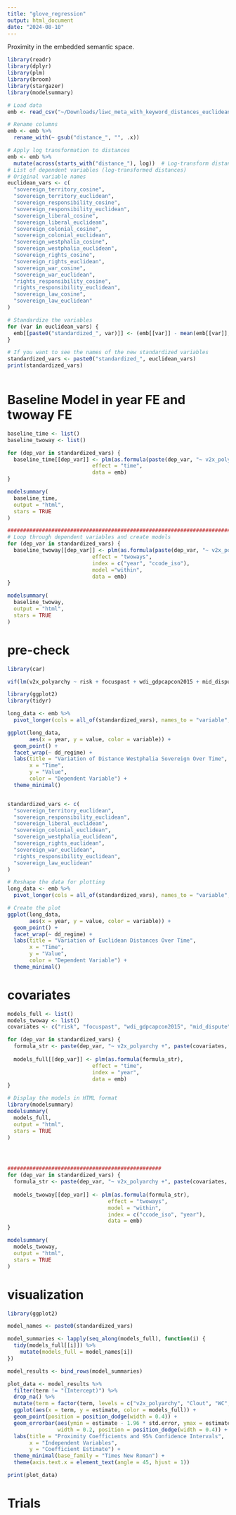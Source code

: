```yaml
---
title: "glove_regression"
output: html_document
date: "2024-08-10"
---
```


Proximity in the embedded semantic space. 

```r
library(readr)
library(dplyr)
library(plm)
library(broom)
library(stargazer)
library(modelsummary)

# Load data
emb <- read_csv("~/Downloads/liwc_meta_with_keyword_distances_euclidean.csv")

# Rename columns
emb <- emb %>%
  rename_with(~ gsub("distance_", "", .x)) 

# Apply log transformation to distances
emb <- emb %>%
  mutate(across(starts_with("distance_"), log))  # Log-transform distance variables
# List of dependent variables (log-transformed distances)
# Original variable names
euclidean_vars <- c(
  "sovereign_territory_cosine",
  "sovereign_territory_euclidean",
  "sovereign_responsibility_cosine",
  "sovereign_responsibility_euclidean",
  "sovereign_liberal_cosine",
  "sovereign_liberal_euclidean",
  "sovereign_colonial_cosine",
  "sovereign_colonial_euclidean",
  "sovereign_westphalia_cosine",
  "sovereign_westphalia_euclidean",
  "sovereign_rights_cosine",
  "sovereign_rights_euclidean",
  "sovereign_war_cosine",
  "sovereign_war_euclidean",
  "rights_responsibility_cosine",
  "rights_responsibility_euclidean",
  "sovereign_law_cosine",
  "sovereign_law_euclidean"
)

# Standardize the variables
for (var in euclidean_vars) {
  emb[[paste0("standardized_", var)]] <- (emb[[var]] - mean(emb[[var]], na.rm = TRUE)) / sd(emb[[var]], na.rm = TRUE)
}

# If you want to see the names of the new standardized variables
standardized_vars <- paste0("standardized_", euclidean_vars)
print(standardized_vars)



```

# Baseline Model in year FE and twoway FE
```r

baseline_time <- list()
baseline_twoway <- list()

for (dep_var in standardized_vars) {
  baseline_time[[dep_var]] <- plm(as.formula(paste(dep_var, "~ v2x_polyarchy")), 
                           effect = "time", 
                           data = emb)
}

modelsummary(
  baseline_time, 
  output = "html", 
  stars = TRUE
)

##############################################################################
# Loop through dependent variables and create models
for (dep_var in standardized_vars) {
  baseline_twoway[[dep_var]] <- plm(as.formula(paste(dep_var, "~ v2x_polyarchy")), 
                           effect = "twoways",
                           index = c("year", "ccode_iso"),
                           model ="within",
                           data = emb)
}

modelsummary(
  baseline_twoway, 
  output = "html", 
  stars = TRUE
)

```

# pre-check
```r
library(car)

vif(lm(v2x_polyarchy ~ risk + focuspast + wdi_gdpcapcon2015 + mid_dispute + cow_num_inter + cow_num_civil, data = emb))

library(ggplot2)
library(tidyr)

long_data <- emb %>%
  pivot_longer(cols = all_of(standardized_vars), names_to = "variable", values_to = "value")

ggplot(long_data, 
       aes(x = year, y = value, color = variable)) +
  geom_point() +
  facet_wrap(~ dd_regime) + 
  labs(title = "Variation of Distance Westphalia Sovereign Over Time",
       x = "Time",
       y = "Value",
       color = "Dependent Variable") +
  theme_minimal()


standardized_vars <- c(
  "sovereign_territory_euclidean",
  "sovereign_responsibility_euclidean",
  "sovereign_liberal_euclidean",
  "sovereign_colonial_euclidean",
  "sovereign_westphalia_euclidean",
  "sovereign_rights_euclidean",
  "sovereign_war_euclidean",
  "rights_responsibility_euclidean",
  "sovereign_law_euclidean"
)

# Reshape the data for plotting
long_data <- emb %>% 
  pivot_longer(cols = all_of(standardized_vars), names_to = "variable", values_to = "value")

# Create the plot
ggplot(long_data, 
       aes(x = year, y = value, color = variable)) + 
  geom_point() + 
  facet_wrap(~ dd_regime) + 
  labs(title = "Variation of Euclidean Distances Over Time",
       x = "Time",
       y = "Value",
       color = "Dependent Variable") + 
  theme_minimal()
```


# covariates
```r
models_full <- list()
models_twoway <- list()
covariates <- c("risk", "focuspast", "wdi_gdpcapcon2015", "mid_dispute", "cow_num_inter", "cow_num_civil")

for (dep_var in standardized_vars) {
  formula_str <- paste(dep_var, "~ v2x_polyarchy +", paste(covariates, collapse = " + "))
  
  models_full[[dep_var]] <- plm(as.formula(formula_str), 
                           effect = "time", 
                           index = "year",
                           data = emb)
}

# Display the models in HTML format
library(modelsummary)
modelsummary(
  models_full, 
  output = "html", 
  stars = TRUE
)




#################################################
for (dep_var in standardized_vars) {
  formula_str <- paste(dep_var, "~ v2x_polyarchy +", paste(covariates, collapse = " + "))
  
  models_twoway[[dep_var]] <- plm(as.formula(formula_str), 
                                effect = "twoways",     
                                model = "within", 
                                index = c("ccode_iso", "year"), 
                                data = emb)
}

modelsummary(
  models_twoway, 
  output = "html", 
  stars = TRUE
)
```

# visualization
```r
library(ggplot2)

model_names <- paste0(standardized_vars)

model_summaries <- lapply(seq_along(models_full), function(i) {
  tidy(models_full[[i]]) %>%
    mutate(models_full = model_names[i])
})

model_results <- bind_rows(model_summaries)

plot_data <- model_results %>%
  filter(term != "(Intercept)") %>%
  drop_na() %>%
  mutate(term = factor(term, levels = c("v2x_polyarchy", "Clout", "WC", "emo_neg", "mid_num_dispute", "focuspast"))) %>%
  ggplot(aes(x = term, y = estimate, color = models_full)) +
  geom_point(position = position_dodge(width = 0.4)) +
  geom_errorbar(aes(ymin = estimate - 1.96 * std.error, ymax = estimate + 1.96 * std.error),
                width = 0.2, position = position_dodge(width = 0.4)) +
  labs(title = "Proximity Coefficients and 95% Confidence Intervals",
       x = "Independent Variables",
       y = "Coefficient Estimate") +
  theme_minimal(base_family = "Times New Roman") +
  theme(axis.text.x = element_text(angle = 45, hjust = 1))

print(plot_data)

```

# Trials
```r

```



